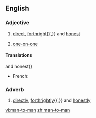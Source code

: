 ==English==

===Adjective===
{{en-adj|-|head=[[man]]-to-man}}

# [[direct]], [[forthright]]{{,}} and [[honest]]
# {{sports}} [[one-on-one]]

====Translations====
{{trans-top|direct, forthright{{,}} and honest}}
* French: {{t+|fr|d'homme à homme}}
{{trans-mid}}
{{trans-bottom}}

===Adverb===
{{en-adv|-}}

# [[directly]], [[forthrightly]]{{,}} and [[honestly]]

[[vi:man-to-man]]
[[zh:man-to-man]]